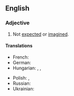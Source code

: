 ==English==

===Adjective===
{{en-adj}}

# Not [[expected]] or [[imagined]].

====Translations====
{{trans-top|not expected or imagined}}
* French: {{t+|fr|inespéré}}
* German: {{t+|de|unverhofft}}
* Hungarian: {{t|hu|[[nem]] [[remélt]]}}, {{t|hu|[[nem]] [[várt]]}}, {{t+|hu|váratlan}}
{{trans-mid}}
* Polish: {{t+|pl|niespodziewany}}, {{t+|pl|nieoczekiwany}}
* Russian: {{t+|ru|неожи́данный}}
* Ukrainian: {{t|uk|несподі́ваний}}
{{trans-bottom}}